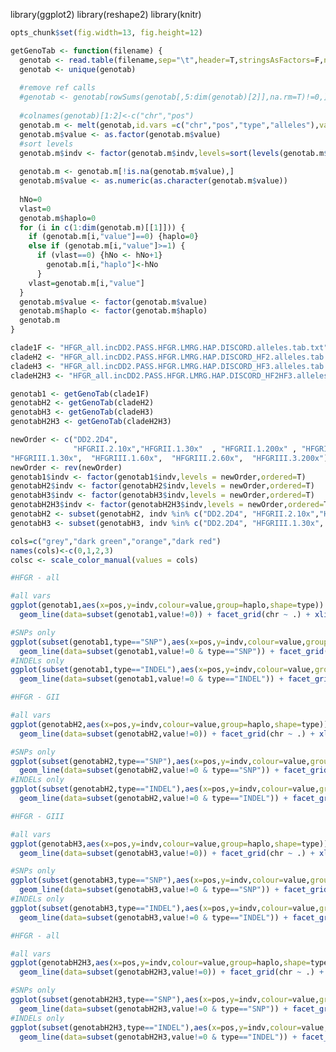 library(ggplot2)
library(reshape2)
library(knitr)
```r
opts_chunk$set(fig.width=13, fig.height=12)

``` 

```r
getGenoTab <- function(filename) {
  genotab <- read.table(filename,sep="\t",header=T,stringsAsFactors=F,na.strings=c('.','. '))
  genotab <- unique(genotab)
  
  #remove ref calls
  #genotab <- genotab[rowSums(genotab[,5:dim(genotab)[2]],na.rm=T)!=0,]
  
  #colnames(genotab)[1:2]<-c("chr","pos")
  genotab.m <- melt(genotab,id.vars =c("chr","pos","type","alleles"),variable.name ="indv")
  genotab.m$value <- as.factor(genotab.m$value)
  #sort levels
  genotab.m$indv <- factor(genotab.m$indv,levels=sort(levels(genotab.m$indv)))
  
  genotab.m <- genotab.m[!is.na(genotab.m$value),]
  genotab.m$value <- as.numeric(as.character(genotab.m$value))
  
  hNo=0
  vlast=0
  genotab.m$haplo=0
  for (i in c(1:dim(genotab.m)[[1]])) {
    if (genotab.m[i,"value"]==0) {haplo=0}
    else if (genotab.m[i,"value"]>=1) {
      if (vlast==0) {hNo <- hNo+1}
        genotab.m[i,"haplo"]<-hNo  
      }
    vlast=genotab.m[i,"value"]
  }
  genotab.m$value <- factor(genotab.m$value)
  genotab.m$haplo <- factor(genotab.m$haplo)
  genotab.m
}

```

```r
clade1F <- "HFGR_all.incDD2.PASS.HFGR.LMRG.HAP.DISCORD.alleles.tab.txt"
cladeH2 <- "HFGR_all.incDD2.PASS.HFGR.LMRG.HAP.DISCORD_HF2.alleles.tab.txt"
cladeH3 <- "HFGR_all.incDD2.PASS.HFGR.LMRG.HAP.DISCORD_HF3.alleles.tab.txt"
cladeH2H3 <- "HFGR_all.incDD2.PASS.HFGR.LMRG.HAP.DISCORD_HF2HF3.alleles.tab.txt"

genotab1 <- getGenoTab(clade1F)
genotabH2 <- getGenoTab(cladeH2)
genotabH3 <- getGenoTab(cladeH3)
genotabH2H3 <- getGenoTab(cladeH2H3)

newOrder <- c("DD2.2D4", 
              "HFGRII.2.10x","HFGRII.1.30x"  , "HFGRII.1.200x" , "HFGRII.2.200x" , "HFGRII.2.300x"  ,
"HFGRIII.1.30x",  "HFGRIII.1.60x",  "HFGRIII.2.60x",  "HFGRIII.3.200x")
newOrder <- rev(newOrder)
genotab1$indv <- factor(genotab1$indv,levels = newOrder,ordered=T)
genotabH2$indv <- factor(genotabH2$indv,levels = newOrder,ordered=T)
genotabH3$indv <- factor(genotabH3$indv,levels = newOrder,ordered=T)
genotabH2H3$indv <- factor(genotabH2H3$indv,levels = newOrder,ordered=T)
genotabH2 <- subset(genotabH2, indv %in% c("DD2.2D4", "HFGRII.2.10x","HFGRII.1.30x"  , "HFGRII.1.200x" , "HFGRII.2.200x" , "HFGRII.2.300x"))
genotabH3 <- subset(genotabH3, indv %in% c("DD2.2D4", "HFGRIII.1.30x",  "HFGRIII.1.60x",  "HFGRIII.2.60x",  "HFGRIII.3.200x"))

```

```r
cols=c("grey","dark green","orange","dark red")
names(cols)<-c(0,1,2,3)
colsc <- scale_color_manual(values = cols)
```


```r
#HFGR - all

#all vars
ggplot(genotab1,aes(x=pos,y=indv,colour=value,group=haplo,shape=type)) + geom_point(size=3) + 
  geom_line(data=subset(genotab1,value!=0)) + facet_grid(chr ~ .) + xlim(0,3.5e6) +colsc

#SNPs only
ggplot(subset(genotab1,type=="SNP"),aes(x=pos,y=indv,colour=value,group=haplo,shape=type)) + geom_point(alpha=0.6,size=3) + 
  geom_line(data=subset(genotab1,value!=0 & type=="SNP")) + facet_grid(chr ~ type) + xlim(0,3.5e6) +colsc
#INDELs only
ggplot(subset(genotab1,type=="INDEL"),aes(x=pos,y=indv,colour=value,group=haplo,shape=type)) + geom_point(alpha=0.6,size=3) + 
  geom_line(data=subset(genotab1,value!=0 & type=="INDEL")) + facet_grid(chr ~ type) + xlim(0,3.5e6) +colsc

```


```r
#HFGR - GII

#all vars
ggplot(genotabH2,aes(x=pos,y=indv,colour=value,group=haplo,shape=type)) + geom_point(size=3) + 
  geom_line(data=subset(genotabH2,value!=0)) + facet_grid(chr ~ .) + xlim(0,3.5e6) +colsc

#SNPs only
ggplot(subset(genotabH2,type=="SNP"),aes(x=pos,y=indv,colour=value,group=haplo,shape=type)) + geom_point(alpha=0.6,size=3) + 
  geom_line(data=subset(genotabH2,value!=0 & type=="SNP")) + facet_grid(chr ~ type) + xlim(0,3.5e6) +colsc
#INDELs only
ggplot(subset(genotabH2,type=="INDEL"),aes(x=pos,y=indv,colour=value,group=haplo,shape=type)) + geom_point(alpha=0.6,size=3) + 
  geom_line(data=subset(genotabH2,value!=0 & type=="INDEL")) + facet_grid(chr ~ type) + xlim(0,3.5e6) +colsc

```

```r
#HFGR - GIII

#all vars
ggplot(genotabH3,aes(x=pos,y=indv,colour=value,group=haplo,shape=type)) + geom_point(size=3) + 
  geom_line(data=subset(genotabH3,value!=0)) + facet_grid(chr ~ .) + xlim(0,3.5e6) +colsc

#SNPs only
ggplot(subset(genotabH3,type=="SNP"),aes(x=pos,y=indv,colour=value,group=haplo,shape=type)) + geom_point(alpha=0.6,size=3) + 
  geom_line(data=subset(genotabH3,value!=0 & type=="SNP")) + facet_grid(chr ~ type) + xlim(0,3.5e6) +colsc
#INDELs only
ggplot(subset(genotabH3,type=="INDEL"),aes(x=pos,y=indv,colour=value,group=haplo,shape=type)) + geom_point(alpha=0.6,size=3) + 
  geom_line(data=subset(genotabH3,value!=0 & type=="INDEL")) + facet_grid(chr ~ type) + xlim(0,3.5e6) +colsc

```

```r
#HFGR - all

#all vars
ggplot(genotabH2H3,aes(x=pos,y=indv,colour=value,group=haplo,shape=type)) + geom_point(size=3) + 
  geom_line(data=subset(genotabH2H3,value!=0)) + facet_grid(chr ~ .) + xlim(0,3.5e6) +colsc

#SNPs only
ggplot(subset(genotabH2H3,type=="SNP"),aes(x=pos,y=indv,colour=value,group=haplo,shape=type)) + geom_point(alpha=0.6,size=3) + 
  geom_line(data=subset(genotabH2H3,value!=0 & type=="SNP")) + facet_grid(chr ~ type) + xlim(0,3.5e6) +colsc
#INDELs only
ggplot(subset(genotabH2H3,type=="INDEL"),aes(x=pos,y=indv,colour=value,group=haplo,shape=type)) + geom_point(alpha=0.6,size=3) + 
  geom_line(data=subset(genotabH2H3,value!=0 & type=="INDEL")) + facet_grid(chr ~ type) + xlim(0,3.5e6) +colsc

```


